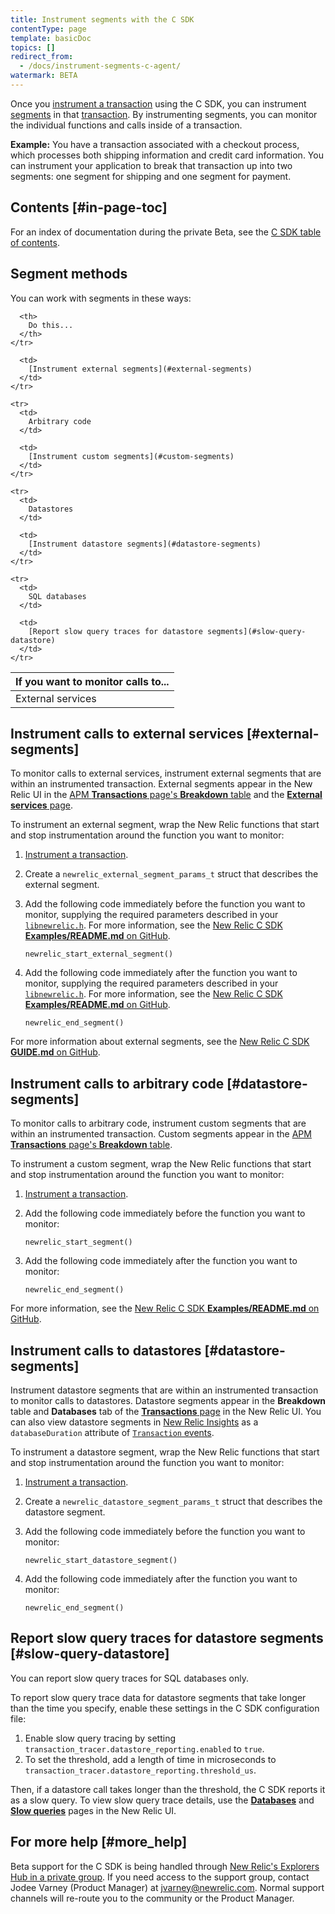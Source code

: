 ```yaml
---
title: Instrument segments with the C SDK
contentType: page
template: basicDoc
topics: []
redirect_from:
  - /docs/instrument-segments-c-agent/
watermark: BETA
---
```


Once you [instrument a transaction](https://docs.newrelic.com/docs/instrument-transactions-c-agent) using the C SDK, you can instrument [segments](/docs/apm/transactions/intro-transactions/transactions-new-relic-apm#segments) in that [transaction](/docs/apm/transactions/intro-transactions/transactions-new-relic-apm). By instrumenting segments, you can monitor the individual functions and calls inside of a transaction.

**Example:** You have a transaction associated with a checkout process, which processes both shipping information and credit card information. You can instrument your application to break that transaction up into two segments: one segment for shipping and one segment for payment.

## Contents [#in-page-toc]

For an index of documentation during the private Beta, see the [C SDK table of contents](https://docs.newrelic.com/docs/c-agent-table-contents).

## Segment methods

You can work with segments in these ways:

<Table>
  <thead>
    <tr>
      <th style={{ width: "200px" }}>
        If you want to monitor calls to...
      </th>

      <th>
        Do this...
      </th>
    </tr>
  </thead>

  <tbody>
    <tr>
      <td>
        External services
      </td>

      <td>
        [Instrument external segments](#external-segments)
      </td>
    </tr>

    <tr>
      <td>
        Arbitrary code
      </td>

      <td>
        [Instrument custom segments](#custom-segments)
      </td>
    </tr>

    <tr>
      <td>
        Datastores
      </td>

      <td>
        [Instrument datastore segments](#datastore-segments)
      </td>
    </tr>

    <tr>
      <td>
        SQL databases
      </td>

      <td>
        [Report slow query traces for datastore segments](#slow-query-datastore)
      </td>
    </tr>
  </tbody>
</Table>

## Instrument calls to external services [#external-segments]

To monitor calls to external services, instrument external segments that are within an instrumented transaction. External segments appear in the New Relic UI in the [APM **Transactions** page's **Breakdown** table](/docs/apm/applications-menu/monitoring/transactions-page-find-specific-performance-problems) and the [**External services** page](/docs/apm/applications-menu/monitoring/external-services-page).

To instrument an external segment, wrap the New Relic functions that start and stop instrumentation around the function you want to monitor:

1. [Instrument a transaction](/docs/instrument-transactions-c-agent).
2. Create a `newrelic_external_segment_params_t` struct that describes the external segment.
3. Add the following code immediately before the function you want to monitor, supplying the required parameters described in your [`libnewrelic.h`](https://source.datanerd.us/c-agent/c-agent/blob/master/GUIDE.md#getting-started). For more information, see the [New Relic C SDK **Examples/README.md** on GitHub](https://source.datanerd.us/c-agent/c-agent/blob/master/examples/README.md).

   ```
   newrelic_start_external_segment()
   ```
4. Add the following code immediately after the function you want to monitor, supplying the required parameters described in your [`libnewrelic.h`](https://source.datanerd.us/c-agent/c-agent/blob/master/GUIDE.md#getting-started). For more information, see the [New Relic C SDK **Examples/README.md** on GitHub](https://source.datanerd.us/c-agent/c-agent/blob/master/examples/README.md).

   ```
   newrelic_end_segment()
   ```

For more information about external segments, see the [New Relic C SDK **GUIDE.md** on GitHub](https://source.datanerd.us/c-agent/c-agent/blob/master/GUIDE.md#external-segments).

## Instrument calls to arbitrary code [#datastore-segments]

To monitor calls to arbitrary code, instrument custom segments that are within an instrumented transaction. Custom segments appear in the [APM **Transactions** page's **Breakdown** table](/docs/apm/applications-menu/monitoring/transactions-page-find-specific-performance-problems).

To instrument a custom segment, wrap the New Relic functions that start and stop instrumentation around the function you want to monitor:

1. [Instrument a transaction](/docs/instrument-transactions-c-agent).
2. Add the following code immediately before the function you want to monitor:

   ```
   newrelic_start_segment()
   ```
3. Add the following code immediately after the function you want to monitor:

   ```
   newrelic_end_segment()
   ```

For more information, see the [New Relic C SDK **Examples/README.md** on GitHub](https://source.datanerd.us/c-agent/c-agent/blob/master/examples/README.md).

## Instrument calls to datastores [#datastore-segments]

Instrument datastore segments that are within an instrumented transaction to monitor calls to datastores. Datastore segments appear in the **Breakdown** table and **Databases** tab of the [**Transactions** page](/docs/apm/applications-menu/monitoring/transactions-page) in the New Relic UI. You can also view datastore segments in [New Relic Insights](/docs/insights/use-insights-ui/getting-started/introduction-new-relic-insights) as a `databaseDuration` attribute of [`Transaction` events](/docs/insights/insights-data-sources/default-events-attributes/apm-default-event-attributes#transaction-event).

To instrument a datastore segment, wrap the New Relic functions that start and stop instrumentation around the function you want to monitor:

1. [Instrument a transaction](/docs/instrument-transactions-c-agent).
2. Create a `newrelic_datastore_segment_params_t` struct that describes the datastore segment.
3. Add the following code immediately before the function you want to monitor:

   ```
   newrelic_start_datastore_segment()
   ```
4. Add the following code immediately after the function you want to monitor:

   ```
   newrelic_end_segment()
   ```

## Report slow query traces for datastore segments [#slow-query-datastore]

<Callout variant="important">
  You can report slow query traces for SQL databases only.
</Callout>

To report slow query trace data for datastore segments that take longer than the time you specify, enable these settings in the C SDK configuration file:

1. Enable slow query tracing by setting `transaction_tracer.datastore_reporting.enabled` to `true`.
2. To set the threshold, add a length of time in microseconds to `transaction_tracer.datastore_reporting.threshold_us`.

Then, if a datastore call takes longer than the threshold, the C SDK reports it as a slow query. To view slow query trace details, use the [**Databases**](/docs/apm/applications-menu/monitoring/databases-page) and [**Slow queries**](/docs/apm/applications-menu/monitoring/view-slow-query-details) pages in the New Relic UI.

## For more help [#more_help]

Beta support for the C SDK is being handled through [New Relic's Explorers Hub in a private group](https://discuss.newrelic.com/c/support-products-agents/c-agent-pre-release). If you need access to the support group, contact Jodee Varney (Product Manager) at [jvarney@newrelic.com](mailto:jvarney@newrelic.com). Normal support channels will re-route you to the community or the Product Manager.
